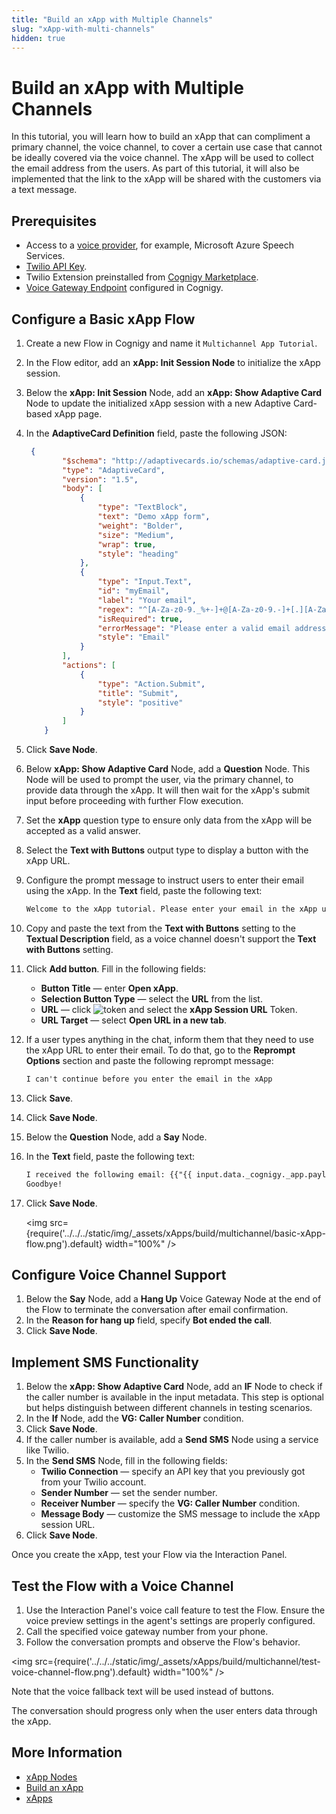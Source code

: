 ```yaml
---
title: "Build an xApp with Multiple Channels"
slug: "xApp-with-multi-channels"
hidden: true
---
```


# Build an xApp with Multiple Channels

In this tutorial, you will learn how to build an xApp that can compliment a primary channel, the voice channel,
to cover a certain use case that cannot be ideally covered via the voice channel.
The xApp will be used to collect the email address from the users.
As part of this tutorial,
it will also be implemented that the link to the xApp will be shared with the customers via a text message. 

## Prerequisites

- Access to a [voice provider](../../ai/administer/access/project-settings.mdx), for example, Microsoft Azure Speech Services.
- [Twilio API Key](https://www.twilio.com/docs/glossary/what-is-an-api-key#how-can-i-create-api-keys).
- Twilio Extension preinstalled from [Cognigy Marketplace](../../ai/build/extensions.mdx).
- [Voice Gateway Endpoint](../../ai/deploy/endpoint-reference/voice-gateway.mdx) configured in Cognigy.

## Configure a Basic xApp Flow

1. Create a new Flow in Cognigy and name it `Multichannel App Tutorial`.
2. In the Flow editor, add an **xApp: Init Session Node** to initialize the xApp session.
3. Below the **xApp: Init Session** Node, add an **xApp: Show Adaptive Card** Node to update the initialized xApp session with a new Adaptive Card-based xApp page.
4. In the **AdaptiveCard Definition** field, paste the following JSON:
    ```json 
     {
            "$schema": "http://adaptivecards.io/schemas/adaptive-card.json",
            "type": "AdaptiveCard",
            "version": "1.5",
            "body": [
                {
                    "type": "TextBlock",
                    "text": "Demo xApp form",
                    "weight": "Bolder",
                    "size": "Medium",
                    "wrap": true,
                    "style": "heading"
                },
                {
                    "type": "Input.Text",
                    "id": "myEmail",
                    "label": "Your email",
                    "regex": "^[A-Za-z0-9._%+-]+@[A-Za-z0-9.-]+[.][A-Za-z0-9-]{2,4}$",
                    "isRequired": true,
                    "errorMessage": "Please enter a valid email address",
                    "style": "Email"
                }
            ],
            "actions": [
                {
                    "type": "Action.Submit",
                    "title": "Submit",
                    "style": "positive"
                }
            ]
        }
    ```    
5. Click **Save Node**.
6. Below **xApp: Show Adaptive Card** Node, add a **Question** Node. This Node will be used to prompt the user, via the primary channel, to provide data through the xApp. It will then wait for the xApp's submit input before proceeding with further Flow execution.
7. Set the **xApp** question type to ensure only data from the xApp will be accepted as a valid answer.
8. Select the **Text with Buttons** output type to display a button with the xApp URL.
9. Configure the prompt message to instruct users to enter their email using the xApp. In the **Text** field, paste the following text:
   ```txt
   Welcome to the xApp tutorial. Please enter your email in the xApp using the link which I texted you via SMS
   ```
10. Copy and paste the text from the **Text with Buttons** setting to the **Textual Description** field, as a voice channel doesn't support the **Text with Buttons** setting.
11. Click **Add button**. Fill in the following fields:
    - **Button Title** — enter **Open xApp**.
    - **Selection Button Type** — select the **URL** from the list.
    - **URL** — click ![token](../../../static/img/_assets/icons/token.svg) and select the **xApp Session URL** Token.
    - **URL Target** — select **Open URL in a new tab**.
12. If a user types anything in the chat, inform them that they need to use the xApp URL to enter their email. To do that, go to the **Reprompt Options** section and paste the following reprompt message:
    ```txt
    I can't continue before you enter the email in the xApp
    ```
13. Click **Save**.
14. Click **Save Node**.
15. Below the **Question** Node, add a **Say** Node.
16. In the **Text** field, paste the following text:
    ```txt
    I received the following email: {{"{{ input.data._cognigy._app.payload.myEmail }}"}}
    Goodbye!
    ```
17. Click **Save Node**.

    <img src={require('../../../static/img/_assets/xApps/build/multichannel/basic-xApp-flow.png').default} width="100%" />

## Configure Voice Channel Support

1. Below the **Say** Node, add a **Hang Up** Voice Gateway Node at the end of the Flow to terminate the conversation after email confirmation.
2. In the **Reason for hang up** field, specify **Bot ended the call**.
3. Click **Save Node**.

## Implement SMS Functionality

1. Below the **xApp: Show Adaptive Card** Node, add an **IF** Node to check if the caller number is available in the input metadata. This step is optional but helps distinguish between different channels in testing scenarios.
2. In the **If** Node, add the **VG: Caller Number** condition.
3. Click **Save Node**.
4. If the caller number is available, add a **Send SMS** Node using a service like Twilio.
5. In the **Send SMS** Node, fill in the following fields:
    - **Twilio Connection** — specify an API key that you previously got from your Twilio account.
    - **Sender Number** — set the sender number.
    - **Receiver Number** — specify the **VG: Caller Number** condition.
    - **Message Body** — customize the SMS message to include the xApp session URL.
6. Click **Save Node**.

Once you create the xApp, test your Flow via the Interaction Panel.

## Test the Flow with a Voice Channel

1. Use the Interaction Panel's voice call feature to test the Flow. Ensure the voice preview settings in the agent's settings are properly configured.
2. Call the specified voice gateway number from your phone.
3. Follow the conversation prompts and observe the Flow's behavior.

<img src={require('../../../static/img/_assets/xApps/build/multichannel/test-voice-channel-flow.png').default} width="100%" />

Note that the voice fallback text will be used instead of buttons.

The conversation should progress only when the user enters data through the xApp.

## More Information

- [xApp Nodes](../../ai/build/node-reference/xApp/overview.mdx)
- [Build an xApp](overview.mdx)
- [xApps](../overview.mdx)